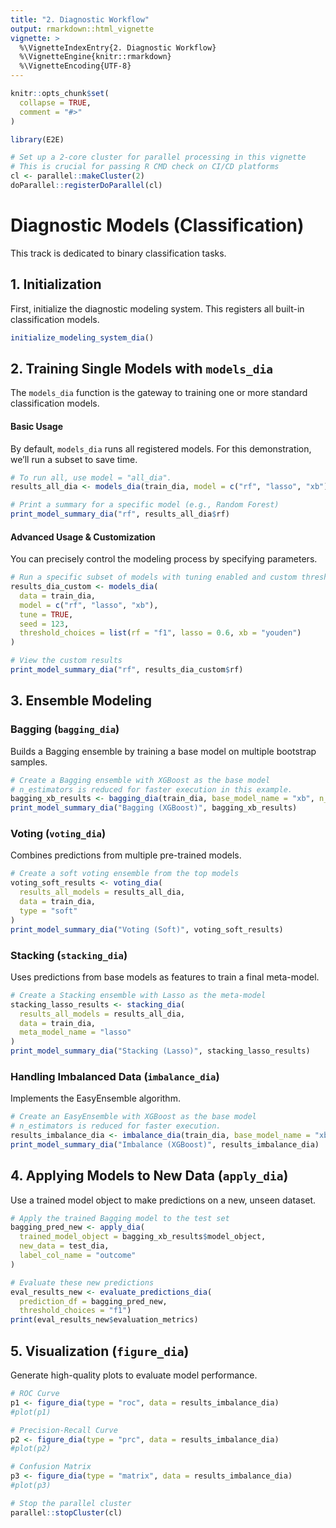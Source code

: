 ```yaml
---
title: "2. Diagnostic Workflow"
output: rmarkdown::html_vignette
vignette: >
  %\VignetteIndexEntry{2. Diagnostic Workflow}
  %\VignetteEngine{knitr::rmarkdown}
  %\VignetteEncoding{UTF-8}
---
```


```r
knitr::opts_chunk$set(
  collapse = TRUE,
  comment = "#>"
)
```

```r
library(E2E)
```

```r
# Set up a 2-core cluster for parallel processing in this vignette
# This is crucial for passing R CMD check on CI/CD platforms
cl <- parallel::makeCluster(2)
doParallel::registerDoParallel(cl)
```

# Diagnostic Models (Classification)

This track is dedicated to binary classification tasks.

## 1. Initialization

First, initialize the diagnostic modeling system. This registers all built-in classification models.

```r
initialize_modeling_system_dia()
```

## 2. Training Single Models with `models_dia`

The `models_dia` function is the gateway to training one or more standard classification models.

#### Basic Usage

By default, `models_dia` runs all registered models. For this demonstration, we'll run a subset to save time.

```r
# To run all, use model = "all_dia".
results_all_dia <- models_dia(train_dia, model = c("rf", "lasso", "xb"))

# Print a summary for a specific model (e.g., Random Forest)
print_model_summary_dia("rf", results_all_dia$rf)
```

#### Advanced Usage & Customization

You can precisely control the modeling process by specifying parameters.

```r
# Run a specific subset of models with tuning enabled and custom thresholds
results_dia_custom <- models_dia(
  data = train_dia,
  model = c("rf", "lasso", "xb"),
  tune = TRUE,
  seed = 123,
  threshold_choices = list(rf = "f1", lasso = 0.6, xb = "youden")
)

# View the custom results
print_model_summary_dia("rf", results_dia_custom$rf)
```

## 3. Ensemble Modeling

### Bagging (`bagging_dia`)

Builds a Bagging ensemble by training a base model on multiple bootstrap samples.

```r
# Create a Bagging ensemble with XGBoost as the base model
# n_estimators is reduced for faster execution in this example.
bagging_xb_results <- bagging_dia(train_dia, base_model_name = "xb", n_estimators = 5)
print_model_summary_dia("Bagging (XGBoost)", bagging_xb_results)
```

### Voting (`voting_dia`)

Combines predictions from multiple pre-trained models.

```r
# Create a soft voting ensemble from the top models
voting_soft_results <- voting_dia(
  results_all_models = results_all_dia,
  data = train_dia,
  type = "soft"
)
print_model_summary_dia("Voting (Soft)", voting_soft_results)
```

### Stacking (`stacking_dia`)

Uses predictions from base models as features to train a final meta-model.

```r
# Create a Stacking ensemble with Lasso as the meta-model
stacking_lasso_results <- stacking_dia(
  results_all_models = results_all_dia,
  data = train_dia,
  meta_model_name = "lasso"
)
print_model_summary_dia("Stacking (Lasso)", stacking_lasso_results)
```

### Handling Imbalanced Data (`imbalance_dia`)

Implements the EasyEnsemble algorithm.

```r
# Create an EasyEnsemble with XGBoost as the base model
# n_estimators is reduced for faster execution.
results_imbalance_dia <- imbalance_dia(train_dia, base_model_name = "xb", n_estimators = 5, seed = 123)
print_model_summary_dia("Imbalance (XGBoost)", results_imbalance_dia)
```

## 4. Applying Models to New Data (`apply_dia`)

Use a trained model object to make predictions on a new, unseen dataset.

```r
# Apply the trained Bagging model to the test set
bagging_pred_new <- apply_dia(
  trained_model_object = bagging_xb_results$model_object,
  new_data = test_dia,
  label_col_name = "outcome"
)

# Evaluate these new predictions
eval_results_new <- evaluate_predictions_dia(
  prediction_df = bagging_pred_new,
  threshold_choices = "f1")
print(eval_results_new$evaluation_metrics)
```


## 5. Visualization (`figure_dia`)

Generate high-quality plots to evaluate model performance.

```r
# ROC Curve
p1 <- figure_dia(type = "roc", data = results_imbalance_dia)
#plot(p1)

# Precision-Recall Curve
p2 <- figure_dia(type = "prc", data = results_imbalance_dia)
#plot(p2)

# Confusion Matrix
p3 <- figure_dia(type = "matrix", data = results_imbalance_dia)
#plot(p3)
```


```r
# Stop the parallel cluster
parallel::stopCluster(cl)
```
